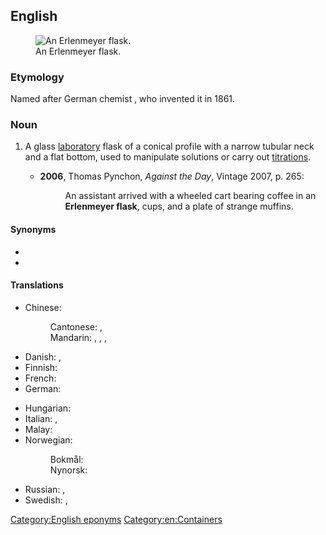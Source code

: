 ==English==
{{wikipedia}}
[[File:Erlenmeyer flask hg.jpg|thumb|An Erlenmeyer flask.]]

===Etymology===
Named after German chemist {{w|Emil Erlenmeyer}}, who invented it in 1861.

===Noun===
{{en-noun}}

# {{lb|en|chemistry}} A glass [[laboratory]] flask of a conical profile with a narrow tubular neck and a flat bottom, used to manipulate solutions or carry out [[titration]]s.
#* '''2006''', Thomas Pynchon, ''Against the Day'', Vintage 2007, p. 265:
#*: An assistant arrived with a wheeled cart bearing coffee in an '''Erlenmeyer flask''', cups, and a plate of strange muffins.

====Synonyms====
* {{l|en|conical flask}}
* {{l|en|erlenmeyer}}

====Translations====
{{trans-top|conical laboratory flask}}
* Chinese:
*: Cantonese: {{t|yue|錐形瓶}}, {{t|yue|锥形瓶|tr=zeoi1 jing4 ping4}}
*: Mandarin: {{t|cmn|錐形瓶}}, {{t|cmn|锥形瓶|tr=zhuīxíngpíng}}, {{t|cmn|三角燒瓶}}, {{t|cmn|三角烧瓶|tr=sānjiǎo shāopíng}}
* Danish: {{t|da|erlenmeyerkolbe|c}}, {{t|da|konisk kolbe|c}}
* Finnish: {{t|fi|erlenmeyerkolvi}}
* French: {{t+|fr|erlenmeyer}}
* German: {{t|de|Erlenmeyerkolben|m}}
{{trans-mid}}
* Hungarian: {{t|hu|Erlenmeyer-lombik}}
* Italian: {{t+|it|beuta|f}}, {{t|it|matraccio di Erlenmeyer|m}}
* Malay: {{t|ms|kelalang kon}}
* Norwegian:
*: Bokmål: {{t|nb|erlenmeyerkolbe|m}}
*: Nynorsk: {{t|nn|erlenmeyerkolbe|m}}
* Russian: {{t|ru|ко́лба Э́рленме́йера|f}}, {{t|ru|кони́ческая ко́лба|f}}
* Swedish: {{t|sv|E-kolv|c}}, {{t|sv|Erlenmeyerkolv|c}}
{{trans-bottom}}

[[Category:English eponyms]]
[[Category:en:Containers]]
